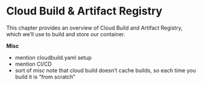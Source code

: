 # Cloud Build & Artifact Registry

This chapter provides an overview of Cloud Build and Artifact Registry, which we'll use to build and store our container.

**Misc**

- mention cloudbuild.yaml setup
- mention CI/CD
- sort of misc note that cloud build doesn't cache builds, so each time you build it is "from scratch"
